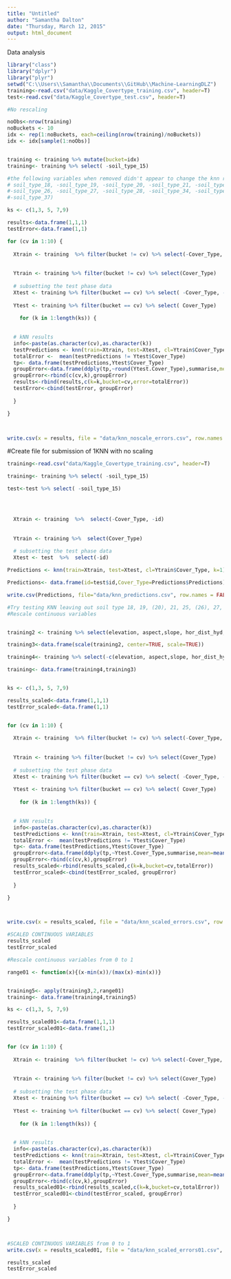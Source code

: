 ```yaml
---
title: "Untitled"
author: "Samantha Dalton"
date: "Thursday, March 12, 2015"
output: html_document
---
```


Data analysis
```r
library("class")
library("dplyr")
library("plyr")
setwd("C:\\Users\\Samantha\\Documents\\GitHub\\Machine-LearningDLZ")
training<-read.csv("data/Kaggle_Covertype_training.csv", header=T)
test<-read.csv("data/Kaggle_Covertype_test.csv", header=T)
```

```r

#No rescaling

noObs<-nrow(training)
noBuckets <- 10
idx <- rep(1:noBuckets, each=ceiling(nrow(training)/noBuckets)) 
idx <- idx[sample(1:noObs)]


training <- training %>% mutate(bucket=idx) 
training<- training %>% select( -soil_type_15) 

#the following variables when removed didn't appear to change the knn results
# soil_type_18, -soil_type_19, -soil_type_20, -soil_type_21, -soil_type_25, 
#-soil_type_26, -soil_type_27, -soil_type_28, -soil_type_34, -soil_type_35, 
#-soil_type_37)

ks <- c(1,3, 5, 7,9)

results<-data.frame(1,1,1)
testError<-data.frame(1,1)

for (cv in 1:10) {
  
  Xtrain <- training  %>% filter(bucket != cv) %>% select(-Cover_Type, -id, -bucket)
  
  
  Ytrain <- training %>% filter(bucket != cv) %>% select(Cover_Type)
  
  # subsetting the test phase data
  Xtest <- training %>% filter(bucket == cv) %>% select( -Cover_Type, -id, -bucket)
  
  Ytest <- training %>% filter(bucket == cv) %>% select( Cover_Type)
  
    for (k in 1:length(ks)) {

  
  # kNN results
  info<-paste(as.character(cv),as.character(k))
  testPredictions <- knn(train=Xtrain, test=Xtest, cl=Ytrain$Cover_Type, k=ks[k])
  totalError <-  mean(testPredictions != Ytest$Cover_Type)
  tp<- data.frame(testPredictions,Ytest$Cover_Type)
  groupError<-data.frame(ddply(tp,~round(Ytest.Cover_Type),summarise,mean=mean(testPredictions != Ytest.Cover_Type)))
  groupError<-rbind(c(cv,k),groupError)
  results<-rbind(results,c(k=k,bucket=cv,error=totalError))
  testError<-cbind(testError, groupError)
  
  }

}



write.csv(x = results, file = "data/knn_noscale_errors.csv", row.names = F)

```

#Create file for submission of 1KNN with no scaling
```r
training<-read.csv("data/Kaggle_Covertype_training.csv", header=T)

training<- training %>% select( -soil_type_15)

test<-test %>% select( -soil_type_15)




  Xtrain <- training  %>%  select(-Cover_Type, -id)
  
  
  Ytrain <- training %>%  select(Cover_Type)
  
  # subsetting the test phase data
  Xtest <- test  %>%  select(-id)

Predictions <- knn(train=Xtrain, test=Xtest, cl=Ytrain$Cover_Type, k=1)

Predictions<- data.frame(id=test$id,Cover_Type=Predictions$Predictions) 

write.csv(Predictions, file="data/knn_predictions.csv", row.names = FALSE)


```

```r
#Try testing KNN leaving out soil type 18, 19, (20), 21, 25, (26), 27, 28, 34, (35), 37
#Rescale continuous variables


training2 <- training %>% select(elevation, aspect,slope, hor_dist_hyd, ver_dist_hyd, hor_dist_road,hill_9am, hor_dist_road, hill_9am, hill_noon, hill_3pm, hor_dist_fire)

training3<-data.frame(scale(training2, center=TRUE, scale=TRUE))

training4<- training %>% select(-c(elevation, aspect,slope, hor_dist_hyd, ver_dist_hyd, hor_dist_road,hill_9am, hor_dist_road, hill_9am, hill_noon, hill_3pm, hor_dist_fire)) 

training<- data.frame(training4,training3)


ks <- c(1,3, 5, 7,9)

results_scaled<-data.frame(1,1,1)
testError_scaled<-data.frame(1,1)


for (cv in 1:10) {
  
  Xtrain <- training  %>% filter(bucket != cv) %>% select(-Cover_Type, -id, -bucket)
  
  
  Ytrain <- training %>% filter(bucket != cv) %>% select(Cover_Type)
  
  # subsetting the test phase data
  Xtest <- training %>% filter(bucket == cv) %>% select( -Cover_Type, -id, -bucket)
  
  Ytest <- training %>% filter(bucket == cv) %>% select( Cover_Type)
  
    for (k in 1:length(ks)) {

  
  # kNN results
  info<-paste(as.character(cv),as.character(k))
  testPredictions <- knn(train=Xtrain, test=Xtest, cl=Ytrain$Cover_Type, k=ks[k])
  totalError <-  mean(testPredictions != Ytest$Cover_Type)
  tp<- data.frame(testPredictions,Ytest$Cover_Type)
  groupError<-data.frame(ddply(tp,~Ytest.Cover_Type,summarise,mean=mean(testPredictions != Ytest.Cover_Type)))
  groupError<-rbind(c(cv,k),groupError)
  results_scaled<-rbind(results_scaled,c(k=k,bucket=cv,totalError))
  testError_scaled<-cbind(testError_scaled, groupError)
  
  }

}



write.csv(x = results_scaled, file = "data/knn_scaled_errors.csv", row.names = F)

#SCALED CONTINUOUS VARIABLES
results_scaled
testError_scaled
```


```r
#Rescale continuous variables from 0 to 1

range01 <- function(x){(x-min(x))/(max(x)-min(x))}


training5<- apply(training3,2,range01)
training<- data.frame(training4,training5)

ks <- c(1,3, 5, 7,9)

results_scaled01<-data.frame(1,1,1)
testError_scaled01<-data.frame(1,1)


for (cv in 1:10) {
  
  Xtrain <- training  %>% filter(bucket != cv) %>% select(-Cover_Type, -id, -bucket)
  
  
  Ytrain <- training %>% filter(bucket != cv) %>% select(Cover_Type)
  
  # subsetting the test phase data
  Xtest <- training %>% filter(bucket == cv) %>% select( -Cover_Type, -id, -bucket)
  
  Ytest <- training %>% filter(bucket == cv) %>% select( Cover_Type)
  
    for (k in 1:length(ks)) {

  
  # kNN results
  info<-paste(as.character(cv),as.character(k))
  testPredictions <- knn(train=Xtrain, test=Xtest, cl=Ytrain$Cover_Type, k=ks[k])
  totalError <-  mean(testPredictions != Ytest$Cover_Type)
  tp<- data.frame(testPredictions,Ytest$Cover_Type)
  groupError<-data.frame(ddply(tp,~Ytest.Cover_Type,summarise,mean=mean(testPredictions != Ytest.Cover_Type)))
  groupError<-rbind(c(cv,k),groupError)
  results_scaled01<-rbind(results_scaled,c(k=k,bucket=cv,totalError))
  testError_scaled01<-cbind(testError_scaled, groupError)
  
  }

}



#SCALED CONTINUOUS VARIABLES from 0 to 1
write.csv(x = results_scaled01, file = "data/knn_scaled_errors01.csv", row.names = F)

results_scaled
testError_scaled

```
